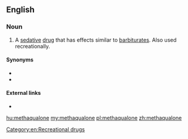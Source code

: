 ==English==

===Noun===
{{en-noun|~}}

# {{lb|en|pharmaceutical drug}} A [[sedative]] [[drug]] that has effects similar to [[barbiturate]]s. Also used recreationally.

====Synonyms====
* {{l|en|Quaalude}}
* {{l|en|lude}}

====External links====
* {{pedialite}}

[[Category:en:Recreational drugs]]

[[hu:methaqualone]]
[[my:methaqualone]]
[[pl:methaqualone]]
[[zh:methaqualone]]